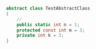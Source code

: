 ```csharp
abstract class TestAbstractClass  
{ 
    // 
    public static int n = 1;
    protected const int m = 3;
    private int k = 3;  
}  
```
